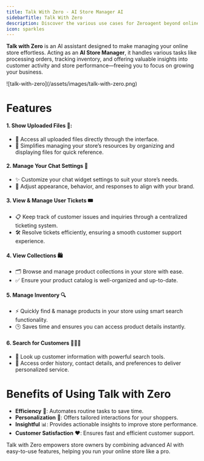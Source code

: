 ```yaml
---
title: Talk With Zero - AI Store Manager AI
sidebarTitle: Talk With Zero
description: Discover the various use cases for Zeroagent beyond online store agent
icon: sparkles
--- 
```


**Talk with Zero** is an AI assistant designed to make managing your online store effortless. Acting as an **AI Store Manager**, it handles various tasks like processing orders, tracking inventory, and offering valuable insights into customer activity and store performance—freeing you to focus on growing your business.


<Frame>   
![talk-with-zero](/assets/images/talk-with-zero.png)
</Frame>

# Features

#### **1. Show Uploaded Files 📂**: 
- 📄 Access all uploaded files directly through the interface.
- 📁 Simplifies managing your store’s resources by organizing and displaying files for quick reference.

#### 2. Manage Your Chat Settings 💬
- ✨ Customize your chat widget settings to suit your store’s needs.
- 🎨 Adjust appearance, behavior, and responses to align with your brand.

#### 3. View & Manage User Tickets 🎟️
- 📋 Keep track of customer issues and inquiries through a centralized ticketing system.
- 🛠️ Resolve tickets efficiently, ensuring a smooth customer support experience.

#### 4. View Collections 🛍️
- 🗂️ Browse and manage product collections in your store with ease.
- ✅ Ensure your product catalog is well-organized and up-to-date.

#### 5. Manage Inventory 🔍
- ⚡ Quickly find & manage products in your store using smart search functionality.
- 🕒 Saves time and ensures you can access product details instantly.

#### 6. Search for Customers 🧑‍🤝‍🧑
- 🔎 Look up customer information with powerful search tools.
- 🛒 Access order history, contact details, and preferences to deliver personalized service.

# Benefits of Using Talk with Zero

- **Efficiency** 🚀: Automates routine tasks to save time.
- **Personalization** 🎯: Offers tailored interactions for your shoppers.
- **Insightful** 📊: Provides actionable insights to improve store performance.
- **Customer Satisfaction** ❤️: Ensures fast and efficient customer support.

Talk with Zero empowers store owners by combining advanced AI with easy-to-use features, helping you run your online store like a pro.